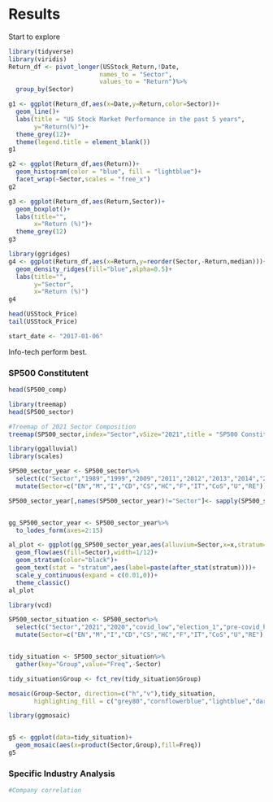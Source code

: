 # Results

Start to explore

```r
library(tidyverse)
library(viridis)
Return_df <- pivot_longer(USStock_Return,!Date,
                         names_to = "Sector",
                         values_to = "Return")%>%
  group_by(Sector)

g1 <- ggplot(Return_df,aes(x=Date,y=Return,color=Sector))+
  geom_line()+
  labs(title = "US Stock Market Performance in the past 5 years",
       y="Return(%)")+
  theme_grey(12)+
  theme(legend.title = element_blank())
g1
```


```r
g2 <- ggplot(Return_df,aes(Return))+
  geom_histogram(color = "blue", fill = "lightblue")+
  facet_wrap(~Sector,scales = "free_x")
g2
```

```r
g3 <- ggplot(Return_df,aes(Return,Sector))+
  geom_boxplot()+
  labs(title="",
       x="Return (%)")+
  theme_grey(12)
g3
```

```r
library(ggridges)
g4 <- ggplot(Return_df,aes(x=Return,y=reorder(Sector,-Return,median)))+
  geom_density_ridges(fill="blue",alpha=0.5)+
  labs(title="",
       y="Sector",
       x="Return (%)")
g4
```


```r
head(USStock_Price)
tail(USStock_Price)

start_date <- "2017-01-06"


```

Info-tech perform best. 


### SP500 Constitutent

```r
head(SP500_comp)

```

```r
library(treemap)
head(SP500_sector)

#Treemap of 2021 Sector Composition
treemap(SP500_sector,index="Sector",vSize="2021",title = "SP500 Constituent in 2021")
```
```r
library(ggalluvial)
library(scales)

SP500_sector_year <- SP500_sector%>%
  select(c("Sector","1989","1999","2009","2011","2012","2013","2014","2015","2016","2017","2018","2019","2020","2021"))%>%
  mutate(Sector=c("EN","M","I","CD","CS","HC","F","IT","CoS","U","RE"))

SP500_sector_year[,names(SP500_sector_year)!="Sector"]<- sapply(SP500_sector_year[,names(SP500_sector_year)!="Sector"],function(x) percent(x, accuracy=1))


gg_SP500_sector_year <- SP500_sector_year%>%
  to_lodes_form(axes=2:15)

al_plot <- ggplot(gg_SP500_sector_year,aes(alluvium=Sector,x=x,stratum=stratum))+
  geom_flow(aes(fill=Sector),width=1/12)+
  geom_stratum(color="black")+
  geom_text(stat = "stratum",aes(label=paste(after_stat(stratum))))+
  scale_y_continuous(expand = c(0.01,0))+
  theme_classic()
al_plot
```

```r
library(vcd)

SP500_sector_situation <- SP500_sector%>%
  select(c("Sector","2021","2020","covid_low","election_1","pre-covid_hi"))%>%
  mutate(Sector=c("EN","M","I","CD","CS","HC","F","IT","CoS","U","RE"))


tidy_situation <- SP500_sector_situation%>%
  gather(key="Group",value="Freq",-Sector)

tidy_situation$Group <- fct_rev(tidy_situation$Group)

mosaic(Group~Sector, direction=c("h","v"),tidy_situation,
       highlighting_fill = c("grey80","cornflowerblue","lightblue","darkseagreen2","lightpink"))

```



```r
library(ggmosaic)


g5 <- ggplot(data=tidy_situation)+
  geom_mosaic(aes(x=product(Sector,Group),fill=Freq))
g5
```
### Specific Industry Analysis



```r
#Company correlation


```
